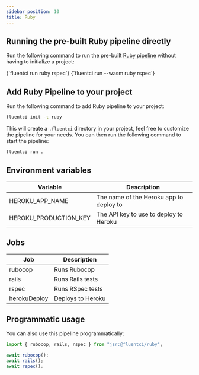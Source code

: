 ```yaml
---
sidebar_position: 10
title: Ruby
---
```


## Running the pre-built Ruby pipeline directly

Run the following command to run the pre-built [Ruby pipeline](https://github.com/fluent-ci-templates/ruby-pipeline) without having to initialize a project:


<Tabs>
  <TabItem value="dagger" label="Dagger">
    <CodeBlock language="bash">
      {`fluentci run ruby rspec`}
    </CodeBlock>
  </TabItem>
  <TabItem value="wasm" label="Wasm">
    <CodeBlock language="bash">
      {`fluentci run --wasm ruby rspec`}

</CodeBlock>
</TabItem>
</Tabs>

## Add Ruby Pipeline to your project

Run the following command to add Ruby pipeline to your project:

```bash
fluentci init -t ruby
```

This will create a `.fluentci` directory in your project, feel free to customize the pipeline for your needs.
You can then run the following command to start the pipeline:

```bash
fluentci run .
```

## Environment variables

| Variable              | Description                             |
| --------------------- | --------------------------------------- |
| HEROKU_APP_NAME       | The name of the Heroku app to deploy to |
| HEROKU_PRODUCTION_KEY | The API key to use to deploy to Heroku  |

## Jobs

| Job          | Description       |
| ------------ | ----------------- |
| rubocop      | Runs Rubocop      |
| rails        | Runs Rails tests  |
| rspec        | Runs RSpec tests  |
| herokuDeploy | Deploys to Heroku |

## Programmatic usage

You can also use this pipeline programmatically:

```ts
import { rubocop, rails, rspec } from "jsr:@fluentci/ruby";

await rubocop();
await rails();
await rspec();
```
